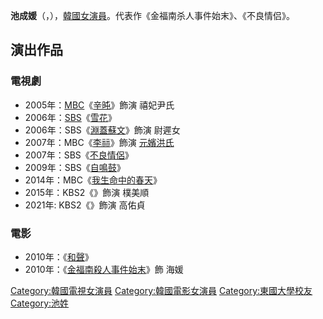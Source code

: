 {{藝人
| 姓名 = 池成媛
| 類型 = 女演員
| image =제19회 부천국제판타스틱영화제 개막식 레드카펫 part.1 30.jpg
| 原名 = 黃琴熙（{{lang|ko|황금희}}） 
| 外文名 = 
| 外文 = ko
| 羅馬拼音 = 
| 國籍 = {{KOR}}
| 出生日期 = {{birth_date_and_age|1980|8|20}}
| 語言 = [[韓語|韓語]]、[[英語|英語]]
| 教育程度 = [[東國大學|東國大學]]戲劇電影學[[學士|學士]]<br/>[[東國大學|東國大學]]文化藝術研究所演劇藝術專攻碩士
| 出道日期 = 2000年
| 經紀公司 = Tour Tainm Entertainment
}}

'''池成媛'''（{{lang-ko|'''지성원'''}}，{{bd|1980年|8月20日|catIdx=J池}}），[[韓國|韓國]][[女演員|女演員]]。代表作《金福南杀人事件始末》、《不良情侣》。

== 演出作品 ==
=== 電視劇 ===
*2005年：[[MBC|MBC]]《[[辛旽_(電視劇)|辛旽]]》飾演 禧妃尹氏
*2006年：[[SBS|SBS]]《[[雪花_(韓國電視劇)|雪花]]》
*2006年：SBS《[[淵蓋蘇文_(電視劇)|淵蓋蘇文]]》飾演 尉遲女
*2007年：MBC《[[李祘_(電視劇)|李祘]]》飾演 [[元嬪洪氏|元嬪洪氏]]
*2007年：SBS《[[不良情侶|不良情侶]]》
*2009年：SBS《[[自鳴鼓|自鳴鼓]]》
*2014年：MBC《[[我生命中的春天|我生命中的春天]]》
*2015年：KBS2《{{link-ko|變星閃耀|별이 되어 빛나리}}》飾演 樸美順
*2021年: KBS2《{{link-ko|好光姐姐|오케이 광자매}}》飾演 高佑貞

=== 電影 ===
*2010年：《[[和聲_(電影)|和聲]]》
*2010年：《[[金福南殺人事件始末|金福南殺人事件始末]]》飾 海媛


{{黃金攝影獎女子新人獎}}
{{DEFAULTSORT: Ji Sung Won}}
[[Category:韓國電視女演員|Category:韓國電視女演員]]
[[Category:韓國電影女演員|Category:韓國電影女演員]]
[[Category:東國大學校友|Category:東國大學校友]]
[[Category:池姓|Category:池姓]]